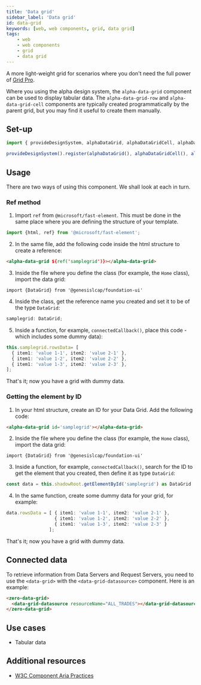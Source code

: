 ```yaml
---
title: 'Data grid'
sidebar_label: 'Data grid'
id: data-grid
keywords: [web, web components, grid, data grid]
tags:
    - web
    - web components
    - grid
    - data grid
---
```



A more light-weight grid for scenarios where you don't need the full power of [Grid Pro](../../../../web/web-components/grids/grid-pro/grid-pro-intro/).

Where you using the alpha design system, the `alpha-data-grid` component can be used to display tabular data. The `alpha-data-grid-row` and `alpha-data-grid-cell` components are typically created programmatically by the parent grid, but you may find it useful to create them manually.

## Set-up

```ts
import { provideDesignSystem, alphaDataGrid, alphaDataGridCell, alphaDataGridRow } from '@genesislcap/alpha-design-system';

provideDesignSystem().register(alphaDataGrid(), alphaDataGridCell(), alphaDataGridRow());
```

## Usage

There are two ways of using this component. We shall look at each in turn.

### Ref method

1. Import `ref` from `@microsoft/fast-element`. This must be done in the same place where you are defining the structure of your template.

```typescript
import {html, ref} from '@microsoft/fast-element';
```

2. In the same file, add the following code inside the html structure to create a reference:

```html
<alpha-data-grid ${ref('samplegrid')}></alpha-data-grid>    
```

3. Inside the file where you define the class (for example, the `Home` class), import the data grid:

```
import {DataGrid} from '@genesislcap/foundation-ui'
```

4. Inside the class, get the reference name you created and set it to be of the type `DataGrid`:

```ts
samplegrid: DataGrid;
```
5. Inside a function, for example, `connectedCallback()`, place this code - which includes some dummy data):

```ts
this.samplegrid.rowsData= [
  { item1: 'value 1-1', item2: 'value 2-1' },
  { item1: 'value 1-2', item2: 'value 2-2' },
  { item1: 'value 1-3', item2: 'value 2-3' },
];
```
That's it; now you have a grid with dummy data. 

### Getting the element by ID

1. In your html structure, create an ID for your Data Grid. Add the following code:

```html
<alpha-data-grid id='samplegrid'></alpha-data-grid>    
```

2. Inside the file where you define the class (for example, the `Home` class), import the data grid:

```
import {DataGrid} from '@genesislcap/foundation-ui'
```

3. Inside a function, for example, `connectedCallback()`, search for the ID to get the element that you created, then define it as type `DataGrid`:

```ts
const data = this.shadowRoot.getElementById('samplegrid') as DataGrid
```
4. In the same function, create some dummy data for your grid, for example:

```ts
data.rowsData = [ { item1: 'value 1-1', item2: 'value 2-1' },
                  { item1: 'value 1-2', item2: 'value 2-2' },
                  { item1: 'value 1-3', item2: 'value 2-3' }
                ];
```

That's it; now you have a grid with dummy data. 

## Connected data

To retrieve information from Data Servers and Request Servers, you need to use the `<data-grid>` with the `<data-grid-datasource>` component. Here is an example:

```html
<zero-data-grid>
  <data-grid-datasource resourceName="ALL_TRADES"></data-grid-datasource>
</zero-data-grid>
```

## Use cases

* Tabular data

## Additional resources

- [W3C Component Aria Practices](https://www.w3.org/WAI/ARIA/apg/patterns/grid/)

